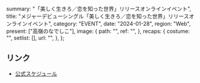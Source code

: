   summary: "「美しく生きろ／恋を知った世界」リリースオンラインイベント",
  title: "メジャーデビューシングル「美しく生きろ／恋を知った世界」リリースオンラインイベント",
  category: "EVENT",
  date: "2024-01-28",
  region: "Web",
  present: ["高嶺のなでしこ"],
  image: {
    path: "",
    ref: "",
  },
  recaps: {
    costume: "",
    setlist: [],
    url: "",
  },
};

## リンク

- [公式スケジュール](https://takanenonadeshiko.jp/?p=1697)
